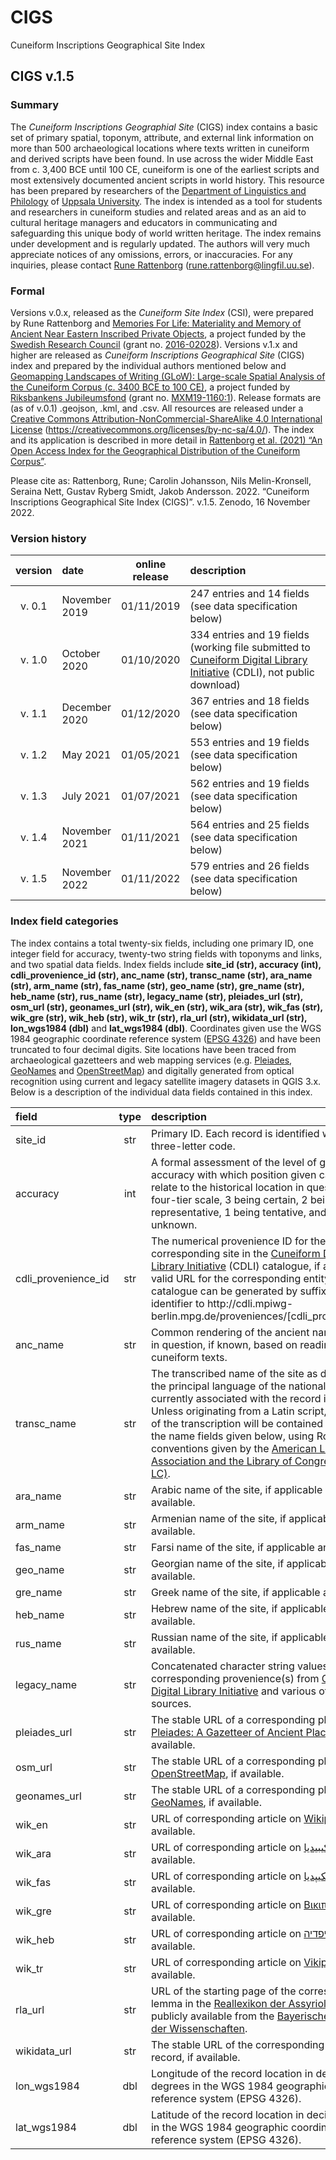# CIGS

Cuneiform Inscriptions Geographical Site Index

## CIGS v.1.5

### Summary 
The *Cuneiform Inscriptions Geographial Site* (CIGS) index contains a basic set of primary spatial, toponym, attribute, and external link information on more than 500 archaeological locations where texts written in cuneiform and derived scripts have been found. In use across the wider Middle East from c. 3,400 BCE until 100 CE, cuneiform is one of the earliest scripts and most extensively documented ancient scripts in world history. This resource has been prepared by researchers of the [Department of Linguistics and Philology](lingfil.uu.se) of [Uppsala University](uu.se). The index is intended as a tool for students and researchers in cuneiform studies and related areas and as an aid to cultural heritage managers and educators in communicating and safeguarding this unique body of world written heritage. The index remains under development and is regularly updated. The authors will very much appreciate notices of any omissions, errors, or inaccuracies. For any inquiries, please contact [Rune Rattenborg](https://www.katalog.uu.se/profile/?id=N18-1120) ([rune.rattenborg@lingfil.uu.se](mailto:rune.rattenborg@lingfil.uu.se)).

### Formal
Versions v.0.x, released as the _Cuneiform Site Index_ (CSI), were prepared by Rune Rattenborg and [Memories For Life: Materiality and Memory of Ancient Near Eastern Inscribed Private Objects](https://www.lingfil.uu.se/research/assyriology/current-projects/), a project funded by the [Swedish Research Council](https://www.vr.se) (grant no. [2016-02028](https://www.vr.se/swecris#/project/2016-02028_VR)). Versions v.1.x and higher are released as _Cuneiform Inscriptions Geographical Site_ (CIGS) index and prepared by the individual authors mentioned below and [Geomapping Landscapes of Writing (GLoW): Large-scale Spatial Analysis of the Cuneiform Corpus (c. 3400 BCE to 100 CE)](https://www.lingfil.uu.se/research/assyriology/glow/), a project funded by [Riksbankens Jubileumsfond](https://rj.se) (grant no. [MXM19-1160:1](https://rj.se/en/grants/2019/geomapping-landscapes-of-writing-glow-large-scale-spatial-analysis-of-the-cuneiform-corpus-c.-3400-bce-to-100-ce)). Release formats are (as of v.0.1) .geojson, .kml, and .csv. All resources are released under a [Creative Commons Attribution-NonCommercial-ShareAlike 4.0 International License](https://creativecommons.org/licenses/by-nc-sa/4.0/) ([https://creativecommons.org/licenses/by-nc-sa/4.0/](https://creativecommons.org/licenses/by-nc-sa/4.0/)). The index and its application is described in more detail in [Rattenborg et al. (2021) “An Open Access Index for the Geographical Distribution of the Cuneiform Corpus”](https://cdli.mpiwg-berlin.mpg.de/articles/cdlj/2021-1). 

Please cite as: Rattenborg, Rune; Carolin Johansson, Nils Melin-Kronsell, Seraina Nett, Gustav Ryberg Smidt, Jakob Andersson. 2022. "Cuneiform Inscriptions Geographical Site Index (CIGS)". v.1.5. Zenodo, 16 November 2022. 

### Version history

version | date | online release | description
:---:|:-----|:---:|:--------------------
v. 0.1 | November 2019 | 01/11/2019|247 entries and 14 fields (see data specification below)
v. 1.0 | October 2020|01/10/2020 | 334 entries and 19 fields (working file submitted to [Cuneiform Digital Library Initiative](http://cdli.mpiwg-berlin.mpg.de) (CDLI), not public download)
v. 1.1 | December 2020 | 01/12/2020 | 367 entries and 18 fields (see data specification below)
v. 1.2 | May 2021 | 01/05/2021 | 553 entries and 19 fields (see data specification below)
v. 1.3 | July 2021 | 01/07/2021 | 562 entries and 19 fields (see data specification below)
v. 1.4 | November 2021 | 01/11/2021 | 564 entries and 25 fields (see data specification below)
v. 1.5 | November 2022 | 01/11/2022 | 579 entries and 26 fields (see data specification below)

### Index field categories
The index contains a total twenty-six fields, including one primary ID, one integer field for accuracy, twenty-two string fields with toponyms and links, and two spatial data fields. Index fields include **site_id (str), accuracy (int), cdli_provenience_id (str), anc_name (str), transc_name (str), ara_name (str), arm_name (str), fas_name (str), geo_name (str), gre_name (str), heb_name (str), rus_name (str), legacy_name (str), pleiades_url (str), osm_url (str), geonames_url (str), wik_en (str), wik_ara (str), wik_fas (str), wik_gre (str), wik_heb (str), wik_tr (str), rla_url (str), wikidata_url (str), lon_wgs1984 (dbl)** and **lat_wgs1984 (dbl)**. Coordinates given use the WGS 1984 geographic coordinate reference system ([EPSG 4326](https://epsg.io/4326)) and have been truncated to four decimal digits. Site locations have been traced from archaeological gazetteers and web mapping services (e.g. [Pleiades](https://pleiades.stoa.org), [GeoNames](https://www.geonames.org) and [OpenStreetMap](https://www.openstreetmap.org)) and digitally generated from optical recognition using current and legacy satellite imagery datasets in QGIS 3.x. Below is a description of the individual data fields contained in this index.

field | type | description
:----|:----:|:--------------------------------
site_id | str | Primary ID. Each record is identified with a unique three-letter code.
accuracy | int | A formal assessment of the level of geographical accuracy with which position given can be said to relate to the historical location in question on a four-tier scale, 3 being certain, 2 being representative, 1 being tentative, and 0 being unknown. 
cdli_provenience_id | str | The numerical provenience ID for the corresponding site in the [Cuneiform Digital Library Initiative](http://cdli.mpiwg-berlin.mpg.de) (CDLI) catalogue, if available. A valid URL for the corresponding entity in the CDLI catalogue can be generated by suffixing this identifier to http://cdli.mpiwg-berlin.mpg.de/proveniences/[cdli_provenience_id]
anc_name | str | Common rendering of the ancient name of the site in question, if known, based on readings from cuneiform texts.
transc_name | str | The transcribed name of the site as drawn from the principal language of the national entity currently associated with the record in question. Unless originating from a Latin script, the source of the transcription will be contained in either of the name fields given below, using Romanization conventions given by the [American Library Association and the Library of Congress (ALA-LC)](https://www.loc.gov/catdir/cpso/roman.html).
ara_name | str | Arabic name of the site, if applicable and available.
arm_name| str | Armenian name of the site, if applicable and available.
fas_name | str | Farsi name of the site, if applicable and available. 
geo_name | str | Georgian name of the site, if applicable and available.
gre_name | str | Greek name of the site, if applicable and available. 
heb_name | str | Hebrew name of the site, if applicable and available. 
rus_name | str | Russian name of the site, if applicable and available.
legacy_name | str | Concatenated character string values for corresponding provenience(s) from [Cuneiform Digital Library Initiative](http://cdli.mpiwg-berlin.mpg.de) and various other data sources.
pleiades_url | str | The stable URL of a corresponding place record in [Pleiades: A Gazetteer of Ancient Places](https://pleiades.stoa.org), if available.
osm_url | str | The stable URL of a corresponding place record in [OpenStreetMap](https://www.openstreetmap.org), if available.
geonames_url | str | The stable URL of a corresponding place record in [GeoNames](https://www.geonames.org), if available.
wik_en | str | URL of corresponding article on [Wikipedia](https://en.wikipedia.org), if available.
wik_ara | str | URL of corresponding article on [ويكيبيديا](https://ar.wikipedia.org/), if available.
wik_fas | str | URL of corresponding article on [ويکیپديا](https://fa.wikipedia.org), if available.
wik_gre | str | URL of corresponding article on [Βικιπαίδεια](https://el.wikipedia.org/) if available.
wik_heb | str | URL of corresponding article on [ויקיפדיה](https://he.wikipedia.org/) if available.
wik_tr | str | URL of corresponding article on [Vikipedi](https://tr.wikipedia.org/) if available.
rla_url | str | URL of the starting page of the corresponding lemma in the [Reallexikon der Assyriologie](https://rla.badw.de/das-projekt.html) as publicly available from the [Bayerische Akademie der Wissenschaften](http://publikationen.badw.de/de/rla/).
wikidata_url | str | The stable URL of the corresponding [Wikidata](https://www.wikidata.org) record, if available.
lon_wgs1984 | dbl | Longitude of the record location in decimal degrees in the WGS 1984 geographic coordinate reference system (EPSG 4326).
lat_wgs1984 | dbl | Latitude of the record location in decimal degrees in the WGS 1984 geographic coordinate reference system (EPSG 4326).



